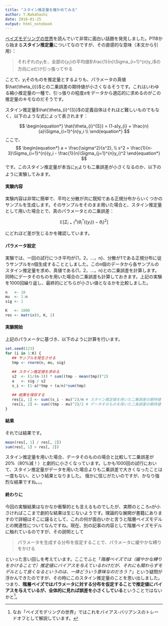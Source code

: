 ```yaml
---
title: "スタイン推定量を確かめてみる"
author: Y.Nakahashi
date: 2018-01-25
output: html_notebook
---
```


[ベイズモデリングの世界](https://www.iwanami.co.jp/book/b341709.html)を読んでいて非常に面白い話題を発見しました。P118から始まる**スタイン推定量**についてなのですが、その直感的な意味（本文から引用）：

> それぞれの$y_i$を、全部の{$y_i$}の平均値$\frac{1}{n}\Sigma_{i=1}^{n}y_i$の方向に$a$だけ引っ張ってやる

ことで、$y_i$そのものを推定量とするよりも、パラメータの真値$\hat{\theta_{i}}$との二乗誤差の期待値が小さくなるそうです。これはいわゆる縮小推定量の一種で、引っ張りの程度$a$をデータから適応的に求めるのがこの推定量のキモなのだそうです。

スタイン推定量$\hat{\theta_{i}^{S}}$の定義自体はそれほど難しいものでもなく、以下のような式によって表されます：

$$
\begin{equation*}
\hat{\theta_{i}^{S}} = (1-a)y_{i} + \frac{n}{a}\Sigma_{i=1}^{n}y_i \\
\end{equation*}
$$
ここで、
$$
\begin{equation*}
a = \frac{\sigma^2}{s^2},  \\
s^2 = \frac{1}{n-3}\Sigma_{i=1}^{n}(y_i - \frac{1}{n}\Sigma_{j=1}^{n}y_i)^2
\end{equation*}
$$
です。このスタイン推定量が本当に$y_i$よりも二乗誤差が小さくなるのか、以下のように実験してみます。


#### 実験内容
実験内容は非常に簡単で、平均と分散が共に既知である正規分布からいくつかのサンプルを生成します。そのサンプルをそのまま用いた場合と、スタイン推定量として用いた場合とで、真のパラメータとの二乗誤差：

$$
\begin{equation*}
\mathbb{E}[\Sigma_{i=1}^{n}(\theta_{i}^{*}(\{y_i\}) - \theta_i)^2]
\end{equation*}
$$

にどれほど差が生じるかを確認しています。

#### パラメータ設定
実験では、一回の試行につき平均が{1，2，...，n}、分散が1である正規分布に従うサンプルをn個生成することとしました。このn個のデータから各サンプルのスタイン推定量を求め、真値である{1，2，...，n}との二乗誤差を計算します。同時にデータそのものを用いた場合の二乗誤差も計算しておきます。上記の実験を1000回繰り返し、最終的にどちらが小さい値となるかを比較しました。

```r
n   <- 10
mu  <- 1:n
sig <- 1

K   <- 1000
res <- matrix(0, K, 2)
```

#### 実験開始
上記のパラメータに基づき、以下のように計算を行います。

```r
set.seed(123)
for (i in 1:K) {
   ## サンプルを発生させる
   tmp <- rnorm(n, mu, sig)
   
   ## スタイン推定値を求める
   s2  <- (1/(n-3)) * sum((tmp - mean(tmp))^2)      
   a   <- sig / s2
   s_i <- (1-a)*tmp + (a/n)*sum(tmp)

   ## 結果を保存する
   res[i, 1] <- sum((s_i - mu)^2)/n # スタイン推定値を用いた二乗誤差の期待値
   res[i, 2] <- sum((tmp - mu)^2)/2 # データそのものを用いた二条誤差の期待値
}
```

#### 結果
それでは結果です。

```r
mean(res[, 1] / res[, 2])
sum(res[, 1] > res[, 2])
```

スタイン推定量を用いた場合、データそのものの場合と比較して二乗誤差が20%（80%減！）と劇的に小さくなっています。しかも1000回の試行において、スタイン推定量がデータを用いた場合よりも二乗誤差で大きくなったことは一度もない、という結果となりました。
俄かに信じがたいのですが、かなり強烈な結果ですね。。。

#### 終わりに
今回の実験結果はなかなか衝撃的とも言えるものでしたが、実際のところ`n`が小さければここまで劇的な結果は生じないようです。理論的な展開が書籍にありますので詳細はそこに譲るとして、これの何が面白いかと言うと階層ベイズモデルとの関連性についてなんですね。現在、別の記事の内容として階層ベイズモデルに触れているのですが、その説明として

> パラメータを生成する分布を仮定することで、パラメータに緩やかな縛りをかける

といった言い回しを考えています。ここでふと「*階層ベイズでは（緩やかな縛りをかけることで）推定値にバイアスを与えているわけだが、それにも関わらずモデルとして良くなるというのは、一体どういう意味なのだろう？*」という疑問が浮かんできたのですが、その時にこのスタイン推定量のことを思い出しました。つまり、**階層ベイズではパラメータに対する分布を仮定することで推定値にバイアスを与えているが、全体的に見れば誤差を小さくしている**ということではないかと[^1]。

[^1]:なお「ベイズモデリングの世界」ではこれをバイアス-バリアンスのトレードオフとして解説しています。
